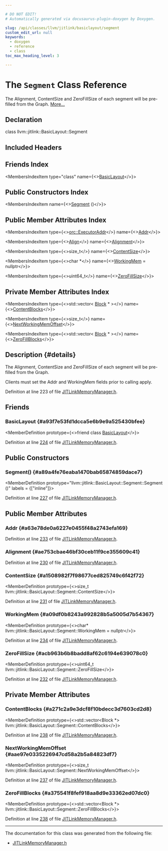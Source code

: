```yaml
---

# DO NOT EDIT!
# Automatically generated via docusaurus-plugin-doxygen by Doxygen.

slug: /api/classes/llvm/jitlink/basiclayout/segment
custom_edit_url: null
keywords:
  - doxygen
  - reference
  - class
toc_max_heading_level: 3

---
```





# The `Segment` Class Reference

<DoxygenPage pluginConfig={pluginConfig}>

The Alignment, ContentSize and ZeroFillSize of each segment will be pre-filled from the Graph. <a href="#details">More...</a>

## Declaration

<CodeBlock>class llvm::jitlink::BasicLayout::Segment</CodeBlock>

## Included Headers

<IncludesList>
<IncludesListItem
  filePath="llvm/ExecutionEngine/JITLink/JITLinkMemoryManager.h"
  permalink="/docs/api/files/include/include/llvm/include/llvm/executionengine/include/llvm/executionengine/jitlink/jitlinkmemorymanager-h"
  isLocal="true" />
</IncludesList>

## Friends Index

<MembersIndex>

<MembersIndexItem
  type="class"
  name={<><a href="#a93f7e53fd1dcca5e6b9e9a525430bfee">BasicLayout</a></>}>
</MembersIndexItem>

</MembersIndex>

## Public Constructors Index

<MembersIndex>

<MembersIndexItem
  name={<><a href="#a89a4fe76eaba1470bab65874859dace7">Segment</a> ()</>}>
</MembersIndexItem>

</MembersIndex>

## Public Member Attributes Index

<MembersIndex>

<MembersIndexItem
  type={<><a href="/docs/api/classes/llvm/orc/executoraddr">orc::ExecutorAddr</a></>}
  name={<><a href="#a63e78de0a6227e0455f48a2743efa169">Addr</a></>}>
</MembersIndexItem>

<MembersIndexItem
  type={<><a href="/docs/api/structs/llvm/align">Align</a></>}
  name={<><a href="#ae753cbae46bf30ceb11f9ce355609c41">Alignment</a></>}>
</MembersIndexItem>

<MembersIndexItem
  type={<>size&#95;t</>}
  name={<><a href="#a1508982f7f98677ced825749c6f42f72">ContentSize</a></>}>
</MembersIndexItem>

<MembersIndexItem
  type={<>char &#42;</>}
  name={<><a href="#a09df0b8243a992828b5a5005d7b54367">WorkingMem</a> = nullptr</>}>
</MembersIndexItem>

<MembersIndexItem
  type={<>uint64&#95;t</>}
  name={<><a href="#acb963b6b8badd8af62c6194e639078c0">ZeroFillSize</a></>}>
</MembersIndexItem>

</MembersIndex>

## Private Member Attributes Index

<MembersIndex>

<MembersIndexItem
  type={<>std::vector&lt; <a href="/docs/api/classes/llvm/jitlink/block">Block</a> &#42; &gt;</>}
  name={<><a href="#a271c2a9e3dcf8f10bdecc3d7603cd2d8">ContentBlocks</a></>}>
</MembersIndexItem>

<MembersIndexItem
  type={<>size&#95;t</>}
  name={<><a href="#aae97e0335226947cd58a2b5a84823df7">NextWorkingMemOffset</a></>}>
</MembersIndexItem>

<MembersIndexItem
  type={<>std::vector&lt; <a href="/docs/api/classes/llvm/jitlink/block">Block</a> &#42; &gt;</>}
  name={<><a href="#a375541f8fef918aa8d9e33362ed07dc0">ZeroFillBlocks</a></>}>
</MembersIndexItem>

</MembersIndex>

## Description {#details}

The Alignment, ContentSize and ZeroFillSize of each segment will be pre-filled from the Graph.

Clients must set the Addr and WorkingMem fields prior to calling apply.

Definition at line 223 of file <a href="/docs/api/files/include/include/llvm/include/llvm/executionengine/include/llvm/executionengine/jitlink/jitlinkmemorymanager-h">JITLinkMemoryManager.h</a>.

<SectionDefinition>

## Friends

### BasicLayout {#a93f7e53fd1dcca5e6b9e9a525430bfee}

<MemberDefinition
  prototype={<>friend class <a href="/docs/api/classes/llvm/jitlink/basiclayout">BasicLayout</a></>}>

Definition at line <a href="/docs/api/files/include/include/llvm/include/llvm/executionengine/include/llvm/executionengine/jitlink/jitlinkmemorymanager-h/#l00224">224</a> of file <a href="/docs/api/files/include/include/llvm/include/llvm/executionengine/include/llvm/executionengine/jitlink/jitlinkmemorymanager-h">JITLinkMemoryManager.h</a>.
</MemberDefinition>

</SectionDefinition>

<SectionDefinition>

## Public Constructors

### Segment() {#a89a4fe76eaba1470bab65874859dace7}

<MemberDefinition
  prototype="llvm::jitlink::BasicLayout::Segment::Segment ()"
  labels = {["inline"]}>

Definition at line <a href="/docs/api/files/include/include/llvm/include/llvm/executionengine/include/llvm/executionengine/jitlink/jitlinkmemorymanager-h/#l00227">227</a> of file <a href="/docs/api/files/include/include/llvm/include/llvm/executionengine/include/llvm/executionengine/jitlink/jitlinkmemorymanager-h">JITLinkMemoryManager.h</a>.
</MemberDefinition>

</SectionDefinition>

<SectionDefinition>

## Public Member Attributes

### Addr {#a63e78de0a6227e0455f48a2743efa169}

<MemberDefinition
  prototype="orc::ExecutorAddr llvm::jitlink::BasicLayout::Segment::Addr">

Definition at line <a href="/docs/api/files/include/include/llvm/include/llvm/executionengine/include/llvm/executionengine/jitlink/jitlinkmemorymanager-h/#l00233">233</a> of file <a href="/docs/api/files/include/include/llvm/include/llvm/executionengine/include/llvm/executionengine/jitlink/jitlinkmemorymanager-h">JITLinkMemoryManager.h</a>.
</MemberDefinition>

### Alignment {#ae753cbae46bf30ceb11f9ce355609c41}

<MemberDefinition
  prototype="Align llvm::jitlink::BasicLayout::Segment::Alignment">

Definition at line <a href="/docs/api/files/include/include/llvm/include/llvm/executionengine/include/llvm/executionengine/jitlink/jitlinkmemorymanager-h/#l00230">230</a> of file <a href="/docs/api/files/include/include/llvm/include/llvm/executionengine/include/llvm/executionengine/jitlink/jitlinkmemorymanager-h">JITLinkMemoryManager.h</a>.
</MemberDefinition>

### ContentSize {#a1508982f7f98677ced825749c6f42f72}

<MemberDefinition
  prototype={<>size&#95;t llvm::jitlink::BasicLayout::Segment::ContentSize</>}>

Definition at line <a href="/docs/api/files/include/include/llvm/include/llvm/executionengine/include/llvm/executionengine/jitlink/jitlinkmemorymanager-h/#l00231">231</a> of file <a href="/docs/api/files/include/include/llvm/include/llvm/executionengine/include/llvm/executionengine/jitlink/jitlinkmemorymanager-h">JITLinkMemoryManager.h</a>.
</MemberDefinition>

### WorkingMem {#a09df0b8243a992828b5a5005d7b54367}

<MemberDefinition
  prototype={<>char&#42; llvm::jitlink::BasicLayout::Segment::WorkingMem = nullptr</>}>

Definition at line <a href="/docs/api/files/include/include/llvm/include/llvm/executionengine/include/llvm/executionengine/jitlink/jitlinkmemorymanager-h/#l00234">234</a> of file <a href="/docs/api/files/include/include/llvm/include/llvm/executionengine/include/llvm/executionengine/jitlink/jitlinkmemorymanager-h">JITLinkMemoryManager.h</a>.
</MemberDefinition>

### ZeroFillSize {#acb963b6b8badd8af62c6194e639078c0}

<MemberDefinition
  prototype={<>uint64&#95;t llvm::jitlink::BasicLayout::Segment::ZeroFillSize</>}>

Definition at line <a href="/docs/api/files/include/include/llvm/include/llvm/executionengine/include/llvm/executionengine/jitlink/jitlinkmemorymanager-h/#l00232">232</a> of file <a href="/docs/api/files/include/include/llvm/include/llvm/executionengine/include/llvm/executionengine/jitlink/jitlinkmemorymanager-h">JITLinkMemoryManager.h</a>.
</MemberDefinition>

</SectionDefinition>

<SectionDefinition>

## Private Member Attributes

### ContentBlocks {#a271c2a9e3dcf8f10bdecc3d7603cd2d8}

<MemberDefinition
  prototype={<>std::vector&lt;Block &#42;&gt; llvm::jitlink::BasicLayout::Segment::ContentBlocks</>}>

Definition at line <a href="/docs/api/files/include/include/llvm/include/llvm/executionengine/include/llvm/executionengine/jitlink/jitlinkmemorymanager-h/#l00238">238</a> of file <a href="/docs/api/files/include/include/llvm/include/llvm/executionengine/include/llvm/executionengine/jitlink/jitlinkmemorymanager-h">JITLinkMemoryManager.h</a>.
</MemberDefinition>

### NextWorkingMemOffset {#aae97e0335226947cd58a2b5a84823df7}

<MemberDefinition
  prototype={<>size&#95;t llvm::jitlink::BasicLayout::Segment::NextWorkingMemOffset</>}>

Definition at line <a href="/docs/api/files/include/include/llvm/include/llvm/executionengine/include/llvm/executionengine/jitlink/jitlinkmemorymanager-h/#l00237">237</a> of file <a href="/docs/api/files/include/include/llvm/include/llvm/executionengine/include/llvm/executionengine/jitlink/jitlinkmemorymanager-h">JITLinkMemoryManager.h</a>.
</MemberDefinition>

### ZeroFillBlocks {#a375541f8fef918aa8d9e33362ed07dc0}

<MemberDefinition
  prototype={<>std::vector&lt;Block &#42;&gt; llvm::jitlink::BasicLayout::Segment::ZeroFillBlocks</>}>

Definition at line <a href="/docs/api/files/include/include/llvm/include/llvm/executionengine/include/llvm/executionengine/jitlink/jitlinkmemorymanager-h/#l00238">238</a> of file <a href="/docs/api/files/include/include/llvm/include/llvm/executionengine/include/llvm/executionengine/jitlink/jitlinkmemorymanager-h">JITLinkMemoryManager.h</a>.
</MemberDefinition>

</SectionDefinition>

<hr/>

The documentation for this class was generated from the following file:

<ul>
<li><a href="/docs/api/files/include/include/llvm/include/llvm/executionengine/include/llvm/executionengine/jitlink/jitlinkmemorymanager-h">JITLinkMemoryManager.h</a></li>
</ul>

</DoxygenPage>
